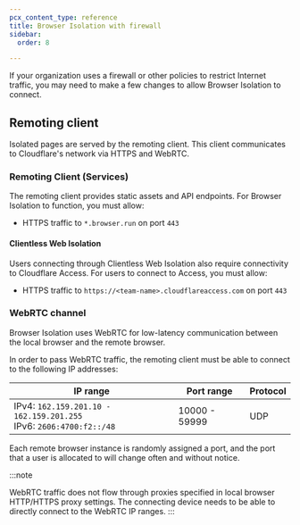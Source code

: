 ```yaml
---
pcx_content_type: reference
title: Browser Isolation with firewall
sidebar:
  order: 8

---
```


If your organization uses a firewall or other policies to restrict Internet traffic, you may need to make a few changes to allow Browser Isolation to connect.

## Remoting client

Isolated pages are served by the remoting client. This client communicates to Cloudflare's network via HTTPS and WebRTC.

### Remoting Client (Services)

The remoting client provides static assets and API endpoints. For Browser Isolation to function, you must allow:

* HTTPS traffic to `*.browser.run` on port `443`

#### Clientless Web Isolation

Users connecting through Clientless Web Isolation also require connectivity to Cloudflare Access. For users to connect to Access, you must allow:

* HTTPS traffic to `https://<team-name>.cloudflareaccess.com` on port `443`

### WebRTC channel

Browser Isolation uses WebRTC for low-latency communication between the local browser and the remote browser.

In order to pass WebRTC traffic, the remoting client must be able to connect to the following IP addresses:

| IP range                                                                 | Port range    | Protocol |
| ------------------------------------------------------------------------ | ------------- | -------- |
| IPv4: `162.159.201.10 - 162.159.201.255` <br/> IPv6: `2606:4700:f2::/48` | 10000 - 59999 | UDP      |

Each remote browser instance is randomly assigned a port, and the port that a user is allocated to will change often and without notice.

:::note

WebRTC traffic does not flow through proxies specified in local browser HTTP/HTTPS proxy settings. The connecting device needs to be able to directly connect to the WebRTC IP ranges. 
:::
